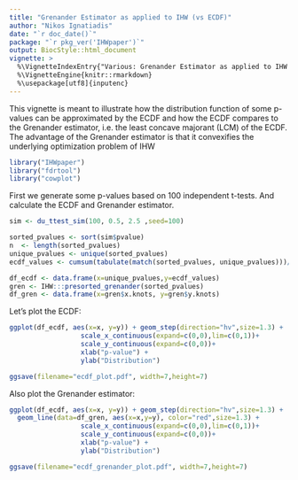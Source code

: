 ```yaml
---
title: "Grenander Estimator as applied to IHW (vs ECDF)"
author: "Nikos Ignatiadis"
date: "`r doc_date()`"
package: "`r pkg_ver('IHWpaper')`"
output: BiocStyle::html_document
vignette: >
  %\VignetteIndexEntry{"Various: Grenander Estimator as applied to IHW (vs ECDF)"}
  %\VignetteEngine{knitr::rmarkdown}
  %\usepackage[utf8]{inputenc}
---
```




This vignette is meant to illustrate how the distribution function of some p-values can be approximated by the ECDF and how the ECDF compares to the Grenander estimator, i.e. the least concave majorant (LCM) of the ECDF. The advantage of the Grenander estimator is that it convexifies the underlying optimization problem of IHW

```r
library("IHWpaper")
library("fdrtool")
library("cowplot")
```

First we generate some p-values based on 100 independent t-tests. And calculate the ECDF and Grenander estimator.
```r
sim <- du_ttest_sim(100, 0.5, 2.5 ,seed=100)

sorted_pvalues <- sort(sim$pvalue)
n  <- length(sorted_pvalues)
unique_pvalues <- unique(sorted_pvalues)
ecdf_values <- cumsum(tabulate(match(sorted_pvalues, unique_pvalues)))/n

df_ecdf <- data.frame(x=unique_pvalues,y=ecdf_values)
gren <- IHW:::presorted_grenander(sorted_pvalues)
df_gren <- data.frame(x=gren$x.knots, y=gren$y.knots)
```

Let's plot the ECDF:
```r
ggplot(df_ecdf, aes(x=x, y=y)) + geom_step(direction="hv",size=1.3) +
                  scale_x_continuous(expand=c(0,0),lim=c(0,1))+
                  scale_y_continuous(expand=c(0,0))+
                  xlab("p-value") +
                  ylab("Distribution")
```

```r
ggsave(filename="ecdf_plot.pdf", width=7,height=7)
```

Also plot the Grenander estimator:

```r
ggplot(df_ecdf, aes(x=x, y=y)) + geom_step(direction="hv",size=1.3) +
  geom_line(data=df_gren, aes(x=x,y=y), color="red",size=1.3) +
                  scale_x_continuous(expand=c(0,0),lim=c(0,1))+
                  scale_y_continuous(expand=c(0,0))+
                  xlab("p-value") +
                  ylab("Distribution")
```

```r
ggsave(filename="ecdf_grenander_plot.pdf", width=7,height=7)
```


